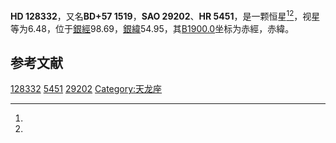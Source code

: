 {{Starbox begin
| name = HD 128332
}}
{{Starbox observe
| epoch = [[J2000.0|J2000.0]]
| constell = {{星座名待查}}<ref name=SIMBAD>{{cite web
 | url=http://simbad.u-strasbg.fr/simbad/sim-id?Ident=HR+5451
 | title =Pulsating variable Star
 | publisher=Centre de Données astronomiques de Strasbourg
 | work=SIMBAD
 | accessdate=2012-07-13}}</ref><ref name=DATA>{{cite web
 | url=http://vizier.u-strasbg.fr/viz-bin/VizieR-5?-out.add=.&-source=5050&-corr=PK=HR&-out.max=9999&HR=5451
 | title=VizieR Detailed Page
 | accessdate=2012-07-13
 | archive-date=2016-03-04
 | archive-url=https://web.archive.org/web/20160304200306/http://vizier.u-strasbg.fr/viz-bin/VizieR-5?-out.add=.&-source=5050&-corr=PK=HR&-out.max=9999&HR=5451
 | dead-url=no
 }}</ref>
| 星官 = 
| ra = {{RA|14|34|15.9}}<ref name=SIMBAD /><ref name=DATA />
| dec = {{DEC|+57|3|55}}<ref name=SIMBAD /><ref name=DATA />
| appmag_v = 6.48<ref name=SIMBAD /><ref name=DATA />
}}
{{Starbox character
| class = F6-8V<ref name=SIMBAD /><ref name=DATA />
| b-v = 0.49<ref name=SIMBAD /><ref name=DATA />
| u-b = -0.03<ref name=SIMBAD /><ref name=DATA />
| r-i = <ref name=SIMBAD /><ref name=DATA />
| variable = 
}}
{{Starbox astrometry
| radial_v = -0.03
| prop_mo_ra = -22
| parallax = 0.025
| p_error = 
}}
{{Starbox catalog
| names =BD+57 1519，[[SAO星表|SAO]] 29202，[[HD星表|HD]] 128332，[[HR星表|HR]] 5451}}
{{Starbox reference |Simbad=HR+5451}}
{{Starbox end}}

'''HD 128332'''，又名'''BD+57 1519'''，'''SAO 29202'''、'''HR 5451'''，是一颗恒星<ref name=SIMBAD /><ref name=DATA />，视星等为6.48，位于[[銀道座標系|銀經]]98.69，[[銀道座標系|銀緯]]54.95，其[[B1900.0|B1900.0]]坐标为赤經{{RA|14|31|14.6}}，赤緯{{DEC|+57|54.95|34}}。

== 参考文献 ==
{{reflist}}

{{star-stub}}

[[Category:HD和HDE天體|128332]]
[[Category:HR天體|5451]]
[[Category:SAO天體|29202]]
[[Category:天龙座|Category:天龙座]]
